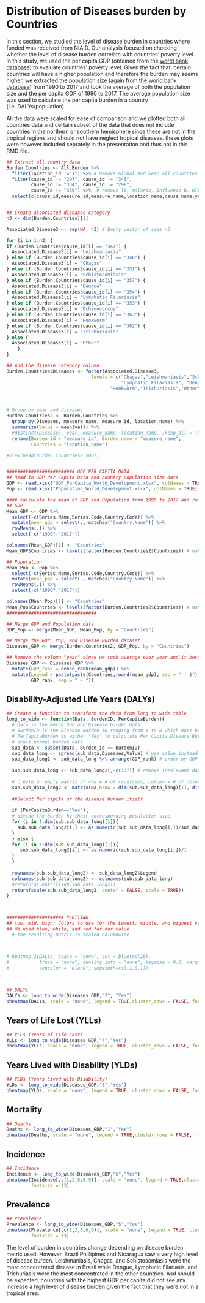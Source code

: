 # Distribution of Diseases burden by Countries

In this section, we studied the level of disease burden in countries where funded was received from NIAID. Our analysis focused on checking whether the level of disease burden correlate with countries' poverty level. In this study, we used the per capita GDP (obtained from the [world bank database](https://databank.worldbank.org/reports.aspx?source=2&series=NY.GDP.PCAP.PP.KD&country=#)) to evaluate countries' poverty level. Given the fact that, certain countries will have a higher population and therefore the burden may seems higher, we extracted the population size (again from the [world bank database](https://databank.worldbank.org/reports.aspx?source=2&series=NY.GDP.PCAP.PP.KD&country=#)) from 1990 to 2017 and took the average of both the population size and the per capita GDP of 1990 to 2017. The average population size was used to calculate the per capita burden in  a country (i.e. DALYs/population). 

All the data were scaled for ease of comparison and we plotted both all countries data and certain subset of the data that does not include countries in the northern or southern hemisphere since these are not in the tropical regions and should not have neglect tropical diseases. these plots were however included seprately in the presentation and thus not in this RMD file. 


```{r  message=FALSE, warning=FALSE, include=FALSE}

## Extract all country data
Burden.Countries <- All.Burden %>% 
  filter(location_id !="1") %>% # Remove Global and keep all countries
  filter(cause_id != "297", cause_id != "345",
         cause_id != "334", cause_id != "298",
         cause_id != "350") %>%  # remove TB, malaria, Influenza B, HIV/AIDS, and african tripano.
  select(c(cause_id,measure_id,measure_name,location_name,cause_name,year,val)) 


## Create associated diseases category
n3 <- dim(Burden.Countries)[1]

Associated.Disease3 <- rep(NA, n3) # Empty vector of size n3

for (i in 1:n3) {
if (Burden.Countries$cause_id[i] == "347") {
  Associated.Disease3[i] = "Leishmaniasis"
} else if (Burden.Countries$cause_id[i] == "346") {
  Associated.Disease3[i] = "Chagas"     
} else if (Burden.Countries$cause_id[i] == "351") {
  Associated.Disease3[i] = "Schistosomiasis"    
} else if (Burden.Countries$cause_id[i] == "357") {
  Associated.Disease3[i] = "Dengue"    
} else if (Burden.Countries$cause_id[i] == "354") {
  Associated.Disease3[i] = "Lymphatic Filariasis"
} else if (Burden.Countries$cause_id[i] == "353") {
  Associated.Disease3[i] = "Echinococcus"
} else if (Burden.Countries$cause_id[i] == "363") {
  Associated.Disease3[i] = "Hookworm"
} else if (Burden.Countries$cause_id[i] == "362") {
  Associated.Disease3[i] = "Trichuriasis"
} else {
  Associated.Disease3[i] = "Other"    
    }
}

## Add the disease category column
Burden.Countries$Diseases <- factor(Associated.Disease3,
                               levels = c("Chagas","Leishmaniasis","Schistosomiasis",
                                          "Lymphatic Filariasis", "Dengue", "Echinococcus",
                                      "Hookworm","Trichuriasis","Other"))



# Group by year and diseases
Burden.Countries2 <- Burden.Countries %>% 
  group_by(Diseases, measure_name, measure_id, location_name) %>% 
  summarize(Value = mean(val)) %>% 
  #distinct(Diseases, year, measure_name, location_name, .keep_all = TRUE) %>% 
  rename(Burden_id = "measure_id", Burden_name = "measure_name",
         Countries = "location_name") 

#View(head(Burden.Countries2,500))


######################### GDP PER CAPITA DATA
## Read in GDP Per Capita Data and country population size data
GDP <- read.xlsx("GDP_PerCapita_World_Development.xlsx", colNames = TRUE)
Pop <- read.xlsx("Population_World_Development.xlsx", colNames = TRUE)

#### calculate the mean of GDP and Population from 1990 to 2017 and remove all data except country name and mean value
## GDP
Mean_GDP <- GDP %>% 
  select(-c(Series.Name,Series.Code,Country.Code)) %>% 
  mutate(mean_gdp = select(.,-matches("Country.Name")) %>% 
  rowMeans(.)) %>% 
  select(-c("1990":"2017"))

colnames(Mean_GDP)[1] <- "Countries"
Mean_GDP$Countries <- levels(factor(Burden.Countries2$Countries)) # make sure the name are written the same way

## Population
Mean_Pop <- Pop %>% 
  select(-c(Series.Name,Series.Code,Country.Code)) %>% 
  mutate(mean_pop = select(.,-matches("Country.Name")) %>% 
  rowMeans(.)) %>% 
  select(-c("1990":"2017"))

colnames(Mean_Pop)[1] <- "Countries"
Mean_Pop$Countries <- levels(factor(Burden.Countries2$Countries)) # make sure the name are written the same way
#################################

## Merge GDP and Population data
GDP_Pop <- merge(Mean_GDP, Mean_Pop, by = "Countries")

## Merge the GDP, Pop, and Disease Burden dataset
Diseases_GDP <- merge(Burden.Countries2, GDP_Pop, by = "Countries")

## Remove the column "year" since we took average over year and it became irrelevant
Diseases_GDP <- Diseases_GDP %>% 
  mutate(GDP_rank = dense_rank(mean_gdp)) %>%
  mutate(Legend = paste(paste(Countries,round(mean_gdp), sep = " - $"),
         GDP_rank, sep = " - ")) 


```


## Disability-Adjusted Life Years (DALYs)


```{r  echo=FALSE, warning=FALSE, message=FALSE, fig.height=8, fig.width= 8}

## Create a function to transform the data from long to wide table
long_to_wide <- function(Data, BurdenID, PerCapitaBurden){
  # Data is the merge GDP and Disease burden data
  # BurdenID is the Disease Burden ID ranging from 1 to 6 which must be input in quotation
  # PerCapitaBurden is either "Yes" to calculate Per Capita Disease Burden or other string for
  # scale normal burden data
  sub_data <- subset(Data, Burden_id == BurdenID)
  sub_data_long <- spread(sub_data,Diseases,Value) # use value instead of per.cap.burden to see actual burden value
  sub_data_long2 <- sub_data_long %>% arrange(GDP_rank) # order by GDP rank
  
  sub.sub_data_long <- sub_data_long2[,-c(1:7)] # remove irrelevant data
  
  # create an empty matrix of row = # of countries, column = # of diseases 
  sub.sub_data_long2 <- matrix(NA,nrow = dim(sub.sub_data_long)[1], dim(sub.sub_data_long)[2])
  
  ##Select Per capita or the disease burden itself
  
  if (PerCapitaBurden=="Yes"){
  # divide the burden by their corresponding population size
  for (i in 1:dim(sub.sub_data_long)[1]){
    sub.sub_data_long2[i,] <- as.numeric(sub.sub_data_long[i,])/sub_data_long$mean_pop[i]
  }
  } else {
  for (i in 1:dim(sub.sub_data_long)[1]){
     sub.sub_data_long2[i,] <- as.numeric(sub.sub_data_long[i,])/1
  }
  }
 
  rownames(sub.sub_data_long2) <- sub_data_long2$Legend
  colnames(sub.sub_data_long2) <- colnames(sub.sub_data_long)
  #return(as.matrix(sub.sub_data_long2))
  return(scale(sub.sub_data_long2, center = FALSE, scale = TRUE))
}



##################### PLOTTING
## low, mid, high: Colors to use for the Lowest, middle, and highest values. 
## We used blue, white, and red for our value
  # the resulting matrix is scaled columnwise



# heatmap.2(DALYs, scale = "none", col = bluered(20), 
#           trace = "none", density.info = "none", keysize = 0.8, margins = c(15,15), cexRow = 1.3, cexCol = 1.3,
#           sepcolor = "black", sepwidth=c(0.1,0.1))


         
## DALYs
DALYs <- long_to_wide(Diseases_GDP,"2", "Yes")
pheatmap(DALYs, scale = "none", legend = TRUE,cluster_rows = FALSE, fontsize = 13)

```

## Years of Life Lost (YLLs)

```{r  echo=FALSE, warning=FALSE, message=FALSE, fig.height=8, fig.width= 8}
## YLLs (Years of Life Lost)
YLLs <- long_to_wide(Diseases_GDP,"4","Yes")
pheatmap(YLLs, scale = "none", legend = TRUE, cluster_rows = FALSE, fontsize = 13)
```

## Years Lived with Disability (YLDs)

```{r  echo=FALSE, warning=FALSE, message=FALSE, fig.height=8, fig.width= 8}
## YLDs (Years Lived with Disability)
YLDs <- long_to_wide(Diseases_GDP,"3","Yes")
pheatmap(YLDs, scale = "none", legend = TRUE, cluster_rows = FALSE, fontsize = 13)

```

## Mortality

```{r  echo=FALSE, warning=FALSE, message=FALSE, fig.height=8, fig.width= 8}
## Deaths
Deaths <- long_to_wide(Diseases_GDP,"1","Yes")
pheatmap(Deaths, scale = "none", legend = TRUE,cluster_rows = FALSE, fontsize = 13)
```

## Incidence

```{r  echo=FALSE, warning=FALSE, message=FALSE, fig.height=8, fig.width= 8}
## Incidence
Incidence <- long_to_wide(Diseases_GDP,"6","Yes")
pheatmap(Incidence[,c(1,2,5,6,9)], scale = "none", legend = TRUE,cluster_rows = FALSE,
         fontsize = 13)
```

## Prevalence

```{r  echo=FALSE, warning=FALSE, message=FALSE, fig.height=8, fig.width= 8}
## Prevalence
Prevalence <- long_to_wide(Diseases_GDP,"5","Yes")
pheatmap(Prevalence[,c(1,2,5,6,9)], scale = "none", legend = TRUE, cluster_rows = FALSE,
         fontsize = 13)

```


The level of burden in countries change depending on disease burden metric used. However, Brazil Phillipines and Nicaragua saw a very high level of disease burden. Leishmaniasis, Chagas, and Schistosomiasis were the most concentrated disease in Brazil while Dengue, Lymphatic Filariasis, and Trichuriasis were the most concentrated in the other countries. Asd should be expected, countries with the highest GDP per capita did not see any increase a high level of disease burden given the fact that they were not in a tropical area. 



